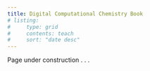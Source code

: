 ```yaml
---
title: Digital Computational Chemistry Book
# listing:
#     type: grid
#     contents: teach
#     sort: "date desc"
---
```


Page under construction . . .